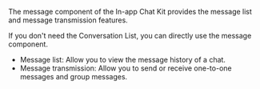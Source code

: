 The message component of the In-app Chat Kit provides the message list and message transmission features.

<Note title="Note">If you don't need the Conversation List, you can directly use the message component.</Note>

- Message list: Allow you to view the message history of a chat.
- Message transmission: Allow you to send or receive one-to-one messages and group messages.